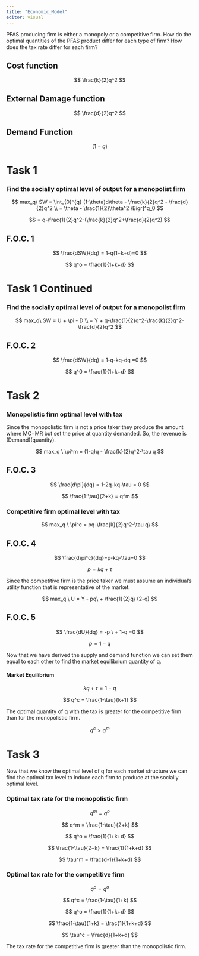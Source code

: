 ```yaml
---
title: "Economic_Model"
editor: visual
---
```


PFAS producing firm is either a monopoly or a competitive firm. How do the optimal quantities of the PFAS product differ for each type of firm? How does the tax rate differ for each firm?

## Cost function

$$
\frac{k}{2}q^2
$$

## External Damage function

$$
\frac{d}{2}q^2
$$

## Demand Function

$$
(1-q)
$$

# Task 1

### Find the socially optimal level of output for a monopolist firm

$$
max_q\  SW = \int_{0}^{q} (1-\theta)d\theta - \frac{k}{2}q^2 - \frac{d}{2}q^2 \\
= \theta - \frac{1}{2}\theta^2 \Bigr]^q_0
$$

$$
= q-\frac{1}{2}q^2-(\frac{k}{2}q^2+\frac{d}{2}q^2)
$$

## F.O.C. 1

$$
\frac{dSW}{dq} = 1-q(1+k+d)=0
$$

$$
q^o = \frac{1}{1+k+d}
$$

# Task 1 Continued

### Find the socially optimal level of output for a monopolist firm

$$
max_q\  SW = U + \pi - D \\
= Y + q-\frac{1}{2}q^2-\frac{k}{2}q^2-\frac{d}{2}q^2
$$

## F.O.C. 2

$$
\frac{dSW}{dq} = 1-q-kq-dq =0
$$

$$
q^0 = \frac{1}{1+k+d}
$$

# Task 2

### Monopolistic firm optimal level with tax

Since the monopolistic firm is not a price taker they produce the amount where MC=MR but set the price at quantity demanded. So, the revenue is (Demand)(quantity).

$$
max_q \ \pi^m = (1-q)q - \frac{k}{2}q^2-\tau q
$$

## F.O.C. 3

$$
\frac{d\pi}{dq} = 1-2q-kq-\tau = 0
$$

$$
\frac{1-\tau}{2+k} = q^m
$$

### Competitive firm optimal level with tax

$$
max_q \ \pi^c = pq-\frac{k}{2}q^2-\tau q\
$$

## F.O.C. 4

$$
\frac{d\pi^c}{dq}=p-kq-\tau=0
$$

$$
p=kq+\tau
$$

Since the competitive firm is the price taker we must assume an individual's utility function that is representative of the market.

$$
max_q \ U = Y - pq\ + \frac{1}{2}q\ (2-q)
$$

## F.O.C. 5

$$
\frac{dU}{dq} = -p \ + 1-q =0 
$$

$$
p=1-q
$$

Now that we have derived the supply and demand function we can set them equal to each other to find the market equilibrium quantity of q.

#### Market Equilibrium

$$
kq+\tau = 1-q
$$

$$
q^c = \frac{1-\tau}{k+1}
$$

The optimal quantity of q with the tax is greater for the competitive firm than for the monopolistic firm.

$$
q^c > q^m 
$$

# Task 3

Now that we know the optimal level of q for each market structure we can find the optimal tax level to induce each firm to produce at the socially optimal level.

### Optimal tax rate for the monopolistic firm

$$
q^m = q^o
$$

$$
q^m = \frac{1-\tau}{2+k} 
$$

$$
q^o = \frac{1}{1+k+d}
$$

$$
\frac{1-\tau}{2+k} = \frac{1}{1+k+d}
$$

$$
\tau^m = \frac{d-1}{1+k+d}
$$

### Optimal tax rate for the competitive firm

$$
q^c = q^o
$$

$$
q^c = \frac{1-\tau}{1+k} 
$$

$$
q^o = \frac{1}{1+k+d}
$$

$$
\frac{1-\tau}{1+k} = \frac{1}{1+k+d}
$$

$$
\tau^c = \frac{d}{1+k+d}
$$

The tax rate for the competitive firm is greater than the monopolistic firm.
